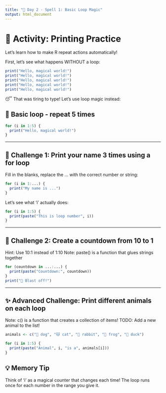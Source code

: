 ```yaml
---
title: "🔮 Day 2 - Spell 1: Basic Loop Magic"
output: html_document
---
```


# 🎈 Activity: Printing Practice
Let's learn how to make R repeat actions automatically!

First, let's see what happens WITHOUT a loop:

```r
print("Hello, magical world!")
print("Hello, magical world!")
print("Hello, magical world!")
print("Hello, magical world!")
print("Hello, magical world!")
```

😴 That was tiring to type! Let's use loop magic instead:

## 🌟 Basic loop - repeat 5 times

```r
for (i in 1:5) {
  print("Hello, magical world!")
}
```

---

## 🎯 Challenge 1: Print your name 3 times using a for loop
Fill in the blanks, replace the ... with the correct number or string:

```r
for (i in 1:...) {
  print("My name is ...")
}
```

Let's see what 'i' actually does:

```r
for (i in 1:5) {
  print(paste("This is loop number", i))
}
```

---

## 🎯 Challenge 2: Create a countdown from 10 to 1
Hint: Use 10:1 instead of 1:10
Note: paste() is a function that glues strings together

```r
for (countdown in ...:...) {
  print(paste("Countdown:", countdown))
}
print("🚀 Blast off!")
```

---

## ✨ Advanced Challenge: Print different animals on each loop
Note: c() is a function that creates a collection of items!
TODO: Add a new animal to the list!

```r
animals <- c("🐶 dog", "🐱 cat", "🐰 rabbit", "🐸 frog", "🦆 duck")

for (i in 1:5) {
  print(paste("Animal", i, "is a", animals[i]))
}
```

## 💡 Memory Tip
Think of 'i' as a magical counter that changes each time!
The loop runs once for each number in the range you give it.